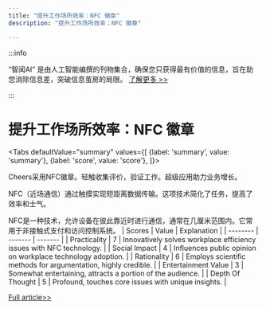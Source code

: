 ```yaml
---
title: "提升工作场所效率：NFC 徽章"
description: "提升工作场所效率：NFC 徽章"

---
```



:::info

“智闻AI“ 是由人工智能编撰的刊物集合，确保您只获得最有价值的信息，旨在助您消除信息差，突破信息茧房的局限。  [了解更多 >>](/)

:::

# 提升工作场所效率：NFC 徽章


<Tabs
	defaultValue="summary"
	values={[
	{label: 'summary', value: 'summary'},
	{label: 'score', value: 'score'},
]}>
<TabItem value="summary">


Cheers采用NFC徽章。轻触收集评价，验证工作。超级应用助力业务增长。

NFC（近场通信）通过触摸实现短距离数据传输。这项技术简化了任务，提高了效率和士气。

NFC是一种技术，允许设备在彼此靠近时进行通信，通常在几厘米范围内。它常用于非接触式支付和访问控制系统。
</TabItem>
<TabItem value="score">
	| Scores     | Value   | Explanation |
	| -------- | ------- | ------- |
	| Practicality  | 7    | Innovatively solves workplace efficiency issues with NFC technology.    |
	| Social Impact | 4     | Influences public opinion on workplace technology adoption.    |
	| Rationality    | 6    | Employs scientific methods for argumentation, highly credible.    |
	| Entertainment Value    | 3    | Somewhat entertaining, attracts a portion of the audience.    |
	| Depth Of Thought    | 5    | Profound, touches core issues with unique insights.    |
</TabItem>
</Tabs>

[Full article>>](https://www.producthunt.com/posts/cheers-yc-s24)
